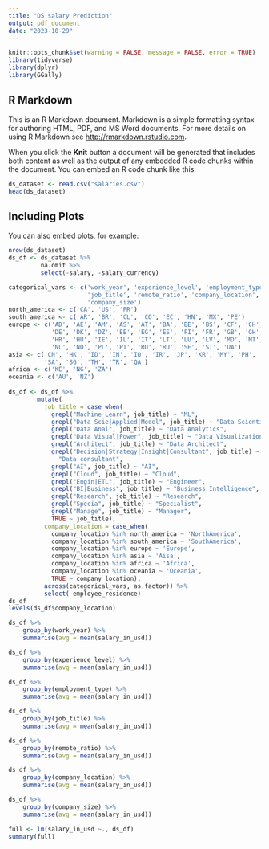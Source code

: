 ```yaml
---
title: "DS salary Prediction"
output: pdf_document
date: "2023-10-29"
---
```


```r
knitr::opts_chunk$set(warning = FALSE, message = FALSE, error = TRUE)
library(tidyverse)
library(dplyr)
library(GGally)
```

## R Markdown

This is an R Markdown document. Markdown is a simple formatting syntax for authoring HTML, PDF, and MS Word documents. For more details on using R Markdown see <http://rmarkdown.rstudio.com>.

When you click the **Knit** button a document will be generated that includes both content as well as the output of any embedded R code chunks within the document. You can embed an R code chunk like this:

```r
ds_dataset <- read.csv("salaries.csv")
head(ds_dataset)
```

## Including Plots

You can also embed plots, for example:

```r
nrow(ds_dataset)
ds_df <- ds_dataset %>%
         na.omit %>%
         select(-salary, -salary_currency)

categorical_vars <- c('work_year', 'experience_level', 'employment_type', 
                      'job_title', 'remote_ratio', 'company_location', 
                      'company_size')
north_america <- c('CA', 'US', 'PR')
south_america <- c('AR', 'BR', 'CL', 'CO', 'EC', 'HN', 'MX', 'PE')
europe <- c('AD', 'AE', 'AM', 'AS', 'AT', 'BA', 'BE', 'BS', 'CF', 'CH', 'CZ',
            'DE', 'DK', 'DZ', 'EE', 'EG', 'ES', 'FI', 'FR', 'GB', 'GH', 'GR',
            'HR', 'HU', 'IE', 'IL', 'IT', 'LT', 'LU', 'LV', 'MD', 'MT', 'MU',
            'NL', 'NO', 'PL', 'PT', 'RO', 'RU', 'SE', 'SI', 'UA')
asia <- c('CN', 'HK', 'ID', 'IN', 'IQ', 'IR', 'JP', 'KR', 'MY', 'PH', 'PK',
          'SA', 'SG', 'TH', 'TR', 'QA')
africa <- c('KE', 'NG', 'ZA')
oceania <- c('AU', 'NZ')
  
ds_df <- ds_df %>%
        mutate(
          job_title = case_when(
            grepl("Machine Learn", job_title) ~ "ML",
            grepl("Data Scie|Applied|Model", job_title) ~ "Data Scientists",
            grepl("Data Anal", job_title) ~ "Data Analytics",
            grepl("Data Visual|Power", job_title) ~ "Data Visualization",
            grepl("Architect", job_title) ~ "Data Architect",
            grepl("Decision|Strategy|Insight|Consultant", job_title) ~ 
              "Data consultant",
            grepl("AI", job_title) ~ "AI",
            grepl("Cloud", job_title) ~ "Cloud",
            grepl("Engin|ETL", job_title) ~ "Engineer",
            grepl("BI|Business", job_title) ~ "Business Intelligence",
            grepl("Research", job_title) ~ "Research",
            grepl("Specia", job_title) ~ "Specialist",
            grepl("Manage", job_title) ~ "Manager",
            TRUE ~ job_title),
          company_location = case_when(
            company_location %in% north_america ~ 'NorthAmerica',
            company_location %in% south_america ~ 'SouthAmerica',
            company_location %in% europe ~ 'Europe',
            company_location %in% asia ~ 'Aisa',
            company_location %in% africa ~ 'Africa',
            company_location %in% oceania ~ 'Oceania',
            TRUE ~ company_location),
          across(categorical_vars, as.factor)) %>%
          select(-employee_residence)
ds_df
levels(ds_df$company_location)
```

```r

ds_df %>% 
    group_by(work_year) %>%
    summarise(avg = mean(salary_in_usd))

ds_df %>% 
    group_by(experience_level) %>%
    summarise(avg = mean(salary_in_usd))

ds_df %>% 
    group_by(employment_type) %>%
    summarise(avg = mean(salary_in_usd))

ds_df %>% 
    group_by(job_title) %>%
    summarise(avg = mean(salary_in_usd))

ds_df %>% 
    group_by(remote_ratio) %>%
    summarise(avg = mean(salary_in_usd))

ds_df %>% 
    group_by(company_location) %>%
    summarise(avg = mean(salary_in_usd))

ds_df %>% 
    group_by(company_size) %>%
    summarise(avg = mean(salary_in_usd))

```



```r
full <- lm(salary_in_usd ~., ds_df)
summary(full)

```




